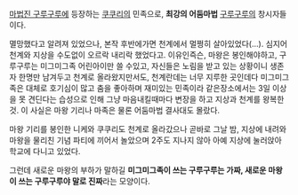[[마법진 구루구루]]에 등장하는 [[쿠쿠리]]의 민족으로, '''최강의 어둠마법''' [[구루구루]]의 창시자들이다. 

멸망했다고 알려져 있었으나, 본작 후반에가면 천계에서 멀쩡히 살아있었다(…). 심지어 천계와 지상을 수도없이 오르락 내리락 했었다고.
이유인즉슨, 마왕은 봉인해야하고, 구루구루는 미그미그족 어린아이만 쓸 수있고, 자신들은 노림을 받고 있는 상황이니 생존자 한명만 남겨두고 천계로 올라왔지만서도, 천계란데는 너무 지루한 곳인데다 미그미그족은 대체로 호기심이 많고 춤을 좋아하며 재미있는 민족이라 같은장소에서는 3일 이상을 못 견딘다는 습성으로 인해 그냥 마음내킬때마다 변장을 하고 지상과 천계를 왕복한 것. 이 사실은 마왕 기리나 마족은 물론 어둠마법 결사대도 몰랐다. 

마왕 기리를 봉인한 니케와 쿠쿠리도 천계로 올라갔으나 곧바로 그날 밤, 지상에 내려와 마왕을 물리친 기념 파티에 끼어서 놀았으며 2주도 지나지 않아 아예 지상에 눌러앉아 학교에 다니고 있었다.

그런데 새로운 마왕의 부하가 말하길 '''미그미그족이 쓰는 구루구루는 가짜, 새로운 마왕이 쓰는 구루구루야 말로 진짜'''라는 모양이다. 
